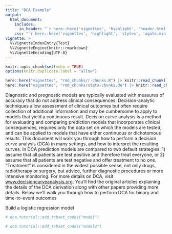 ```yaml
---
title: "DCA Example"
output: 
  html_document:
    includes: 
      in_header: "`r here::here('vignettes', 'highlight', 'header.html')`"
    css: "`r here::here('vignettes', 'highlight', 'styles', 'agate.min.css')`"
vignette: >
  %\VignetteIndexEntry{Test}
  %\VignetteEngine{knitr::rmarkdown}
  %\VignetteEncoding{UTF-8}
---
```


```r
knitr::opts_chunk$set(echo = TRUE)
options(knitr.duplicate.label = "allow")
```

```r
here::here("vignettes", "rmd_chunks/r-chunks.R") |> knitr::read_chunk()
here::here("vignettes", "rmd_chunks/stata-chunks.do") |> knitr::read_chunk()
```

Diagnostic and prognostic models are typically evaluated with measures of accuracy that do not address clinical consequences.
Decision-analytic techniques allow assessment of clinical outcomes but often require collection of additional information and may be cumbersome to apply to models that yield a continuous result.
Decision curve analysis is a method for evaluating and comparing prediction models that incorporates clinical consequences, requires only the data set on which the models are tested, and can be applied to models that have either continuous or dichotomous results.
This document will walk you through how to perform a decision curve analysis (DCA) in many settings, and how to interpret the resulting curves. 
In DCA prediction models are compared to two default strategies: 1) assume that all patients are test positive and therefore treat everyone, or 2) assume that all patients are test negative and offer treatment to no one. 
"Treatment” is considered in the widest possible sense, not only drugs, radiotherapy or surgery, but advice, further diagnostic procedures or more intensive monitoring.
For more details on DCA, visit [www.decisioncurveanalysis.org](https://www.mskcc.org/departments/epidemiology-biostatistics/biostatistics/decision-curve-analysis).
You'll find the original articles explaining the details of the DCA derivation along with other papers providing more details. 
Below we'll walk you through how to perform DCA for binary and time-to-event outcomes

Build a logistic regression model

```r
# dca.tutorial::add_tabset_codes("model")
```

```r
# dca.tutorial::add_tabset_codes("model2")
```
